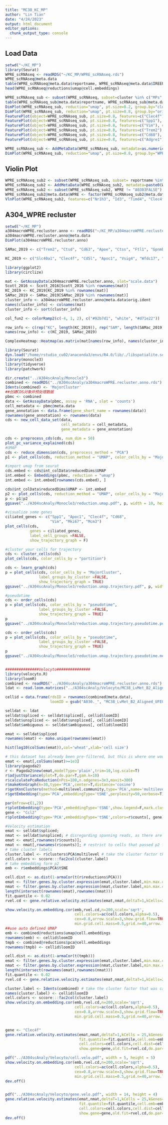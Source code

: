 ```yaml
---
title: "MC38_KC_MP"
author: "Lin Tian"
date: "4/24/2023"
output: html_document
editor_options: 
  chunk_output_type: console
---
```


## Load Data

```r
setwd("~/KC_MP")
library(Seurat)
WPRE_scRNAseq <- readRDS("~/KC_MP/WPRE_scRNAseq.rds")
WPRE_scRNAseq@meta.data
table(WPRE_scRNAseq@meta.data$reportname, WPRE_scRNAseq@meta.data$IREERTTAWPRE > 0)
head(WPRE_scRNAseq@reductions$umap@cell.embeddings)

WPRE_scRNAseq_sub <- subset(WPRE_scRNAseq, subset=cluster %in% c("MPs", "KCs"))
table(WPRE_scRNAseq_sub@meta.data$reportname, WPRE_scRNAseq_sub@meta.data$IREERTTAWPRE > 0)
DimPlot(WPRE_scRNAseq_sub, reduction="umap", pt.size=0.2, group.by="cluster")
DimPlot(WPRE_scRNAseq_sub, reduction="umap", pt.size=0.8, group.by="orig.ident", cols=c("#2264a1", "#f2a20d", "#94d1a5", "#cc91a4")) #8inch,8inch
FeaturePlot(object=WPRE_scRNAseq_sub, pt.size=0.8, features=c("Clec4f"), cols=c("#d9d9d9", "#fbb4ae", "#e31a1c"))
FeaturePlot(object=WPRE_scRNAseq_sub, pt.size=0.8, features=c("Spp1"), cols=c("#d9d9d9", "#fbb4ae", "#e31a1c"))
FeaturePlot(object=WPRE_scRNAseq_sub, pt.size=0.8, features=c("Vim"), cols=c("#d9d9d9", "#fbb4ae", "#e31a1c"))
FeaturePlot(object=WPRE_scRNAseq_sub, pt.size=0.8, features=c("Trem2"), cols=c("#d9d9d9", "#fbb4ae", "#e31a1c"))
FeaturePlot(object=WPRE_scRNAseq_sub, pt.size=0.8, features=c("Cd68"), cols=c("#d9d9d9", "#fbb4ae", "#e31a1c"))
FeaturePlot(object=WPRE_scRNAseq_sub, pt.size=0.8, features=c("Adgre1"), cols=c("#d9d9d9", "#fbb4ae", "#e31a1c"))

WPRE_scRNAseq_sub <- AddMetaData(WPRE_scRNAseq_sub, metadata=as.numeric(WPRE_scRNAseq_sub@assays$RNA["IREERTTAWPRE", ])>0, col.name = "WPRE")
DimPlot(WPRE_scRNAseq_sub, reduction="umap", pt.size=0.8, group.by="WPRE", cols=c("#d9d9d9", "#e41a1c"))
```

## Violin Plot

```r
WPRE_scRNAseq_sub2 <- subset(WPRE_scRNAseq_sub, subset= reportname %in% c("A0303", "A0304"))
WPRE_scRNAseq_sub2 <- AddMetaData(WPRE_scRNAseq_sub2, metadata=paste0(WPRE_scRNAseq_sub2@meta.data$group, as.character(WPRE_scRNAseq_sub2@meta.data$IREERTTAWPRE > 0)), col.name = "WPRE")
WPRE_scRNAseq_sub2 <- subset(WPRE_scRNAseq_sub2, WPRE != "A0303FALSE")
WPRE_scRNAseq_sub2@meta.data$WPRE <- factor(WPRE_scRNAseq_sub2@meta.data$WPRE, levels=c("A0303TRUE", "A0304TRUE", "A0304FALSE"))
VlnPlot(WPRE_scRNAseq_sub2, features=c("Nr1h3", "Id3", "Timd4", "Clec4f", "Mrc1", "Spp1", "Trem2"), group.by = "WPRE", pt.size=0)
```


## A304_WPRE recluster

```r
setwd("~/KC_MP")
a304macroWPRE.recluster.anno <- readRDS("~/KC_MP/a304macroWPRE.recluster.anno.rds")
a304macroWPRE.recluster.anno@meta.data
DimPlot(a304macroWPRE.recluster.anno)

SAMac_2019 <- c("Trem2", "Ctsd", "Cd63", "Apoe", "Ctss", "Ftl1", "Gpnmb", "C3ar1", "Spp1", "Cstb", "Plin2", "Fabp5", "Dhrs3", "Fth1", "Cd93", "Cx3cr1", "Ctsb", "Mt1", "Saa3", "Itgb5", "Tpt1", "C5ar1", "Hbb-bs", "Lgals1", "Ccl3", "Ms4a7", "Ccl9", "Lgmn", "Capg", "Sdcbp", "Lyz2", "Aprt", "Gm10116", "Gapdh", "Tgfbi", "Bri3", "Anxa5", "C1qb", "Fn1", "Lgals3", "Anxa3", "Calm2", "Hexb", "Jun", "Stab1", "Ctsl")

KC_2019 <- c("Slc40a1", "Clec4f", "Cd5l", "Apoc1", "Vsig4", "Wfdc17", "Fcna", "Sdc3", "Folr2", "C1qc", "C1qa", "Hpgd", "Cfp", "Csf1r", "AW112010", "Il18bp", "C6", "Cd81", "Mrc1", "Creg1", "Clec1b", "Lgmn", "Fabp7", "Ctsc", "C1qb", "Grn", "Cdh5", "Blvrb", "Igf1", "Ptgs1", "Timd4", "Ctsb", "Marcks", "Pltp", "Maf", "Axl", "Cd164", "Aif1", "Dmpk", "Hmox1", "Vcam1", "Cd163", "Ccl24", "Slc29a1", "Adgre1", "Cd300ld", "Cd38", "mt-Co1", "Txn1", "Tcf7l2", "Serpinb6a", "Nr1h3", "BC005537", "Lpl", "Actn1", "C4b", "Cox5a", "Sepp1", "St3gal5", "Prdx1", "Slc15a3", "mt-Atp6", "Hsp90b1", "Itm2b", "Paqr9", "mt-Co3", "Ninj1", "Itgal", "Irf7", "mt-Nd2", "Msr1", "Mafb", "Lilra5", "Ctla2b", "Apoe", "Id3", "Ctsd", "Frmd4b", "Ptprj", "Aldh2", "Lgals3bp", "Gns", "Cd302", "Lrp1", "Ano6", "Siglece", "Fcgr4", "Cd44", "Tgm2", "mt-Nd4", "Acp5", "Abcc3", "Marco", "Sema6d", "mt-Co2", "Slc7a8", "Rxra", "mt-Cytb", "Gngt2", "Eif5b", "Rgl1", "Scarb2", "Trf", "Tcn2", "Sat1", "mt-Nd1", "Rgs1", "Sod1", "Adgre4", "Ftl1", "Tnfaip2", "Bst2", "Canx", "Ctsl", "Rhob", "Itsn1", "Acp2", "Ear2", "Man2b1", "Pcolce2", "Wdfy3", "Itga9", "Mertk", "Scp2", "Clec4n", "Cadm1")

library(ggplot2)
library(circlize)

mat <- GetAssayData(a304macroWPRE.recluster.anno, slot="scale.data")
Scott_2016 <- Scott_2016[Scott_2016 %in% rownames(mat)]
KC_2019 <- KC_2019[KC_2019 %in% rownames(mat)]
SAMac_2019 <- SAMac_2019[SAMac_2019 %in% rownames(mat)]
cluster_info <- a304macroWPRE.recluster.anno@meta.data$orig.ident
names(cluster_info) <- colnames(mat)
cluster_info <- sort(cluster_info)

col_fun2 <- colorRamp2(c(-4, 1, 2), c("#92b7d1", "white", "#d71e22"))

row_info <- c(rep("KC", length(KC_2019)), rep("SAM", length(SAMac_2019)))
names(row_info) <- c(KC_2019, SAMac_2019)

ComplexHeatmap::Heatmap(as.matrix(mat[names(row_info), names(cluster_info)]), show_column_names=FALSE, column_split=cluster_info, row_split=row_info, col=col_fun2)
```


```r
library(Seurat)
dyn.load("/home/rstudio_cu02/anaconda3/envs/R4.0/lib/./libspatialite.so.7")
library(monocle3)
library(tidyverse)
library(patchwork)

dir.create("../A304scAnaly/Monocle3")
combined <- readRDS("../A304scAnaly/a304macroWPRE.recluster.anno.rds")
Idents(combined) <- 'MajorCluster'
##创建CDS对象并预处理数据
pbmc <- combined
data <- GetAssayData(pbmc, assay = 'RNA', slot = 'counts')
cell_metadata <- pbmc@meta.data
gene_annotation <- data.frame(gene_short_name = rownames(data))
rownames(gene_annotation) <- rownames(data)
cds <- new_cell_data_set(data,
                         cell_metadata = cell_metadata,
                         gene_metadata = gene_annotation)

cds <- preprocess_cds(cds, num_dim = 50)
plot_pc_variance_explained(cds)
#UMAP
cds <- reduce_dimension(cds, preprocess_method = "PCA")
p1 <- plot_cells(cds, reduction_method = "UMAP", color_cells_by = "MajorCluster")

#import umap from seurat
cds.embed <- cds@int_colData$reducedDims$UMAP
int.embed <- Embeddings(pbmc, reduction = "umap")
int.embed <- int.embed[rownames(cds.embed), ]

cds@int_colData$reducedDims$UMAP <- int.embed
p2 <- plot_cells(cds, reduction_method = "UMAP", color_cells_by = "MajorCluster")
p <- p1|p2
ggsave("../A304scAnaly/Monocle3/reduction.umap.pdf", p, width = 10, height = 3)

#visualize some genes
ciliated_genes <- c("Spp1", "Apoc1", "Clec4f", "Cd68", 
                    "Vim", "Mki67", "Mcm3")
plot_cells(cds, 
           genes = ciliated_genes,
           label_cell_groups =FALSE,
           show_trajectory_graph = F)

#cluster your cells for trajectory
cds <- cluster_cells(cds)
plot_cells(cds, color_cells_by = "partition")

cds <- learn_graph(cds)
p = plot_cells(cds, color_cells_by = "MajorCluster",
               label_groups_by_cluster =FALSE,
               show_trajectory_graph = TRUE)
ggsave("../A304scAnaly/Monocle3/reduction.umap.trajectory.pdf", p, width = 6, height = 4)

#pseudotime
cds <- order_cells(cds)
p = plot_cells(cds, color_cells_by = "pseudotime",
               label_groups_by_cluster =FALSE,
               show_trajectory_graph = TRUE)
p
ggsave("../A304scAnaly/Monocle3/reduction.umap.trajectory.pseudotime.pdf", p, width = 6, height = 4)

cds <- order_cells(cds)
p = plot_cells(cds, color_cells_by = "pseudotime",
               label_groups_by_cluster =FALSE,
               show_trajectory_graph = TRUE)
p
ggsave("../A304scAnaly/Monocle3/reduction.umap.trajectory.pseudotime.median.pdf", p, width = 6, height = 4)


###############Velocyto###############
library(velocyto.R)
library(loomR)
combined <- readRDS("../A304scAnaly/a304macroWPRE.recluster.anno.rds")
ldat <- read.loom.matrices("../A304scAnaly/Velocyto/MC38_LvMet_B2_Aligned_UFE0L.loom")

cellid = data.frame(rdsID = rownames(combined@meta.data),
                    loomID = gsub("A030._", "MC38_LvMet_B2_Aligned_UFE0L:", rownames(combined@meta.data)))

selldat <- ldat
selldat$spliced <- selldat$spliced[, cellid$loomID]
selldat$unspliced <- selldat$unspliced[, cellid$loomID]
selldat$ambiguous <- selldat$ambiguous[, cellid$loomID]

emat <- selldat$spliced
rownames(emat) <- make.unique(rownames(emat))

hist(log10(colSums(emat)),col='wheat',xlab='cell size')

# this dataset has already been pre-filtered, but this is where one woudl do some filtering
emat <- emat[,colSums(emat)>=1e3]
library(pagoda2)
r <- Pagoda2$new(emat,modelType='plain',trim=10,log.scale=T)
r$adjustVariance(plot=T,do.par=T,gam.k=10)
r$calculatePcaReduction(nPcs=100,n.odgenes=3e3,maxit=300)
r$makeKnnGraph(k=30,type='PCA',center=T,distance='cosine')
r$getKnnClusters(method=multilevel.community,type='PCA',name='multilevel')
r$getEmbedding(type='PCA',embeddingType='tSNE',perplexity=50,verbose=T)

par(mfrow=c(1,2))
r$plotEmbedding(type='PCA',embeddingType='tSNE',show.legend=F,mark.clusters=T,min.group.size=10,shuffle.colors=F,mark.cluster.cex=1,alpha=0.3,main='cell clusters')
gene <- "Ccl2"
r$plotEmbedding(type='PCA',embeddingType='tSNE',colors=r$counts[, gene],main=gene)  

#Velocity estimation
emat <- selldat$spliced; 
nmat <- selldat$unspliced; # disregarding spanning reads, as there are too few of them
emat <- emat[,rownames(r$counts)]; 
nmat <- nmat[,rownames(r$counts)]; # restrict to cells that passed p2 filter
# take cluster labels
cluster.label <- r$clusters$PCA$multilevel # take the cluster factor that was calculated by p2
cell.colors <- sccore:::fac2col(cluster.label)
# take embedding form p2
emb <- r$embeddings$PCA$tSNE

cell.dist <- as.dist(1-armaCor(t(r$reductions$PCA)))
emat <- filter.genes.by.cluster.expression(emat,cluster.label,min.max.cluster.average = 0.2)
nmat <- filter.genes.by.cluster.expression(nmat,cluster.label,min.max.cluster.average = 0.05)
length(intersect(rownames(emat),rownames(nmat)))
fit.quantile <- 0.02
rvel.cd <- gene.relative.velocity.estimates(emat,nmat,deltaT=1,kCells=25,cell.dist=cell.dist,fit.quantile=fit.quantile)

show.velocity.on.embedding.cor(emb,rvel.cd,n=200,scale='sqrt',
                               cell.colors=ac(cell.colors,alpha=0.5),
                               cex=0.8,arrow.scale=3,show.grid.flow=TRUE,
                               min.grid.cell.mass=0.5,grid.n=40,arrow.lwd=1,do.par=F,cell.border.alpha = 0.1)
##use auto defined UMAP
emb <- combined@reductions$umap@cell.embeddings
rownames(emb) <- cellid$loomID
tmpb <- combined@reductions$pca@cell.embeddings
rownames(tmpb) <- cellid$loomID

cell.dist <- as.dist(1-armaCor(t(tmpb)))
emat <- filter.genes.by.cluster.expression(emat,cluster.label,min.max.cluster.average = 0.2)
nmat <- filter.genes.by.cluster.expression(nmat,cluster.label,min.max.cluster.average = 0.05)
length(intersect(rownames(emat),rownames(nmat)))
fit.quantile <- 0.02
rvel.cd <- gene.relative.velocity.estimates(emat,nmat,deltaT=1,kCells=25,cell.dist=cell.dist,fit.quantile=fit.quantile)

cluster.label <- Idents(combined) # take the cluster factor that was calculated by p2
names(cluster.label) <- cellid$loomID
cell.colors <- sccore:::fac2col(cluster.label)
show.velocity.on.embedding.cor(emb,rvel.cd,n=200,scale='sqrt',
                               cell.colors=ac(cell.colors,alpha=0.5),
                               cex=0.8,arrow.scale=3,show.grid.flow=TRUE,
                               min.grid.cell.mass=0.5,grid.n=40,arrow.lwd=1,do.par=F,cell.border.alpha = 0.1)


gene <- "Clec4f"
gene.relative.velocity.estimates(emat,nmat,deltaT=1,kCells = 25,kGenes=1,
                                 fit.quantile=fit.quantile,cell.emb=emb,
                                 cell.colors=cell.colors,cell.dist=cell.dist,
                                 show.gene=gene,old.fit=rvel.cd,do.par=T)

pdf("../A304scAnaly/Velocyto/cell.velo.pdf", width = 5, height = 5)
show.velocity.on.embedding.cor(emb,rvel.cd,n=200,scale='sqrt',
                               cell.colors=ac(cell.colors,alpha=0.5),
                               cex=0.8,arrow.scale=3,show.grid.flow=TRUE,
                               min.grid.cell.mass=0.5,grid.n=40,arrow.lwd=1,do.par=F,cell.border.alpha = 0.1)
dev.off()


pdf("../A304scAnaly/Velocyto/gene.velo.pdf", width = 14, height = 4)
gene.relative.velocity.estimates(emat,nmat,deltaT=1,kCells = 25,kGenes=1,
                                 fit.quantile=fit.quantile,cell.emb=emb,
                                 cell.colors=cell.colors,cell.dist=cell.dist,
                                 show.gene=gene,old.fit=rvel.cd,do.par=T)
dev.off()
```
